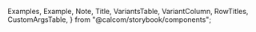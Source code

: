 
  Examples,
  Example,
  Note,
  Title,
  VariantsTable,
  VariantColumn,
  RowTitles,
  CustomArgsTable,
} from "@calcom/storybook/components";

<Meta title="Typography" />

<Title title="Typography" suffix="Brief" subtitle="Version 2.0 — Last Update: 22 Aug 2022" />

## Definition

Typography style guide for Cal.com applications. Please view the STORY of this to see correct styles. We override storybook headings in doc mode
to create our template. Thus the headings in the story are not the correct styles while viewing in DOCS.

<Canvas>
  <Story name="Heading Stlyes">
    <div className="flex flex-col space-y-5">
      <div>
        <h1>Heading One text</h1>
        <p className="title-1">Paragraph has heading One applied by `title-1`</p>
      </div>
      <div>
        <h2>Heading Two text</h2>
        <p className="title-2">Paragraph has heading Two applied by `title-2`</p>
      </div>
      <div>
        <h3>Heading Three text</h3>
        <p className="title-3">Paragraph has heading Three applied by `title-3`</p>
      </div>
    </div>
  </Story>
  <Story name="Text Stlyes">
    <Example title="Paragraph">
      <p>Lorem ipsum dolor sit amet, consectetur adipiscing elit. Aliquam malesuada finibus nulla nec commodo. Cras vel sem ac tortor vestibulum placerat. Maecenas et lectus quis purus gravida mollis vel et dolor. In pellentesque sapien tellus, ut semper risus maximus eu. Suspendisse at vehicula lectus, eu efficitur metus. Praesent aliquet dictum sem ac lacinia. Nulla facilisi. Vestibulum ut suscipit tortor. Fusce interdum vitae dui ut maximus.</p>
    </Example>
    <Example title="Small">
      <small>Lorem ipsum dolor sit amet, consectetur adipiscing elit. Aliquam malesuada finibus nulla nec commodo. Cras vel sem ac tortor vestibulum placerat. Maecenas et lectus quis purus gravida mollis vel et dolor. In pellentesque sapien tellus, ut semper risus maximus eu. Suspendisse at vehicula lectus, eu efficitur metus. Praesent aliquet dictum sem ac lacinia. Nulla facilisi. Vestibulum ut suscipit tortor. Fusce interdum vitae dui ut maximus.</small>
    </Example>
  </Story>
</Canvas>
